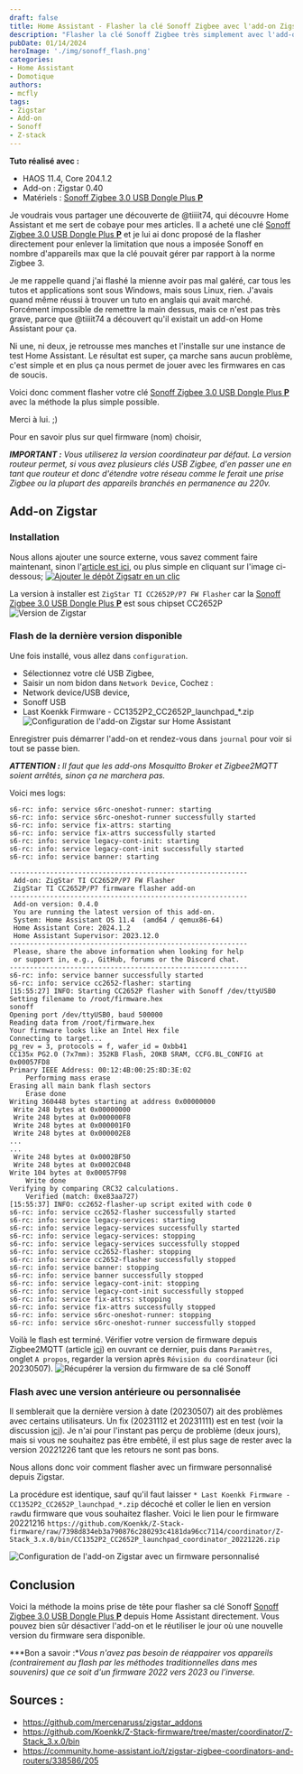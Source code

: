```yaml
---
draft: false
title: Home Assistant - Flasher la clé Sonoff Zigbee avec l'add-on Zigstar
description: "Flasher la clé Sonoff Zigbee très simplement avec l'add-on Zigstar et Home Assistant et débloquer tout son potentiel en faisant sauter la limite du nombre d'appareils imposée par Sonoff"
pubDate: 01/14/2024
heroImage: './img/sonoff_flash.png'
categories: 
- Home Assistant
- Domotique
authors: 
- mcfly
tags:
- Zigstar
- Add-on
- Sonoff
- Z-stack
---
```


**Tuto réalisé avec :**
* HAOS 11.4, Core 204.1.2
* Add-on : Zigstar 0.40
* Matériels : [Sonoff Zigbee 3.0 USB Dongle Plus **P**](https://amzn.to/41W8f4W) 


Je voudrais vous partager une découverte de @tiiiit74, qui découvre Home Assistant et me sert de cobaye pour mes articles. Il a acheté une clé [Sonoff Zigbee 3.0 USB Dongle Plus **P**](https://amzn.to/41W8f4W) et je lui ai donc proposé de la flasher directement pour enlever la limitation que nous a imposée Sonoff en nombre d'appareils max que la clé pouvait gérer par rapport à la norme Zigbee 3.

Je me rappelle quand j'ai flashé la mienne avoir pas mal galéré, car tous les tutos et applications sont sous Windows, mais sous Linux, rien. J'avais quand même réussi à trouver un tuto en anglais qui avait marché. Forcément impossible de remettre la main dessus, mais ce n'est pas très grave, parce que @tiiiit74 a découvert qu'il existait un add-on Home Assistant pour ça.

Ni une, ni deux, je retrousse mes manches et l'installe sur une instance de test Home Assistant. Le résultat est super, ça marche sans aucun problème, c'est simple et en plus ça nous permet de jouer avec les firmwares en cas de soucis.

Voici donc comment flasher votre clé [Sonoff Zigbee 3.0 USB Dongle Plus **P**](https://amzn.to/41W8f4W) avec la méthode la plus simple possible.

Merci à lui. ;)

Pour en savoir plus sur quel firmware (nom) choisir, 

***IMPORTANT :** Vous utiliserez la version coordinateur par défaut. La version routeur permet, si vous avez plusieurs clés USB Zigbee, d'en passer une en tant que routeur et donc d'étendre votre réseau comme le ferait une prise Zigbee ou la plupart des appareils branchés en permanence au 220v.*

## Add-on Zigstar
### Installation
Nous allons ajouter une source externe, vous savez comment faire maintenant, sinon l'[article est ici](/blog/ha_addons/), ou plus simple en cliquant sur l'image ci-dessous;
[![Ajouter le dépôt Zigsatr en un clic](./img/add_repository.svg)](https://my.home-assistant.io/redirect/supervisor_add_addon_repository/?repository_url=https%3A%2F%2Fgithub.com%2Fmercenaruss%2Fzigstar_addons)

La version à installer est `ZigStar TI CC2652P/P7 FW Flasher` car la [Sonoff Zigbee 3.0 USB Dongle Plus **P**](https://amzn.to/41W8f4W) est sous chipset CC2652P
![Version de Zigstar](./img/add-ons_zigstar.png)


### Flash de la dernière version disponible
Une fois installé, vous allez dans `configuration`.
* Sélectionnez votre clé USB Zigbee,
* Saisir un nom bidon dans `Network Device`,
Cochez :
* Network device/USB device,
* Sonoff USB
* Last Koenkk Firmware - CC1352P2_CC2652P_launchpad_*.zip
![Configuration de l'add-on Zigstar sur Home Assistant](./img/configuration_add-on_zigstar.gif)

Enregistrer puis démarrer l'add-on et rendez-vous dans `journal` pour voir si tout se passe bien.

***ATTENTION :** Il faut que les add-ons Mosquitto Broker et Zigbee2MQTT soient arrêtés, sinon ça ne marchera pas.*

Voici mes logs:
```
s6-rc: info: service s6rc-oneshot-runner: starting
s6-rc: info: service s6rc-oneshot-runner successfully started
s6-rc: info: service fix-attrs: starting
s6-rc: info: service fix-attrs successfully started
s6-rc: info: service legacy-cont-init: starting
s6-rc: info: service legacy-cont-init successfully started
s6-rc: info: service banner: starting

-----------------------------------------------------------
 Add-on: ZigStar TI CC2652P/P7 FW Flasher
 ZigStar TI CC2652P/P7 firmware flasher add-on
-----------------------------------------------------------
 Add-on version: 0.4.0
 You are running the latest version of this add-on.
 System: Home Assistant OS 11.4  (amd64 / qemux86-64)
 Home Assistant Core: 2024.1.2
 Home Assistant Supervisor: 2023.12.0
-----------------------------------------------------------
 Please, share the above information when looking for help
 or support in, e.g., GitHub, forums or the Discord chat.
-----------------------------------------------------------
s6-rc: info: service banner successfully started
s6-rc: info: service cc2652-flasher: starting
[15:55:27] INFO: Starting CC2652P flasher with Sonoff /dev/ttyUSB0
Setting filename to /root/firmware.hex
sonoff
Opening port /dev/ttyUSB0, baud 500000
Reading data from /root/firmware.hex
Your firmware looks like an Intel Hex file
Connecting to target...
pg_rev = 3, protocols = f, wafer_id = 0xbb41
CC135x PG2.0 (7x7mm): 352KB Flash, 20KB SRAM, CCFG.BL_CONFIG at 0x00057FD8
Primary IEEE Address: 00:12:4B:00:25:8D:3E:02
    Performing mass erase
Erasing all main bank flash sectors
    Erase done
Writing 360448 bytes starting at address 0x00000000
 Write 248 bytes at 0x00000000
 Write 248 bytes at 0x000000F8
 Write 248 bytes at 0x000001F0
 Write 248 bytes at 0x000002E8
...
...
 Write 248 bytes at 0x0002BF50
 Write 248 bytes at 0x0002C048
Write 104 bytes at 0x00057F98
    Write done                                
Verifying by comparing CRC32 calculations.
    Verified (match: 0xe83aa727)
[15:55:37] INFO: cc2652-flasher-up script exited with code 0
s6-rc: info: service cc2652-flasher successfully started
s6-rc: info: service legacy-services: starting
s6-rc: info: service legacy-services successfully started
s6-rc: info: service legacy-services: stopping
s6-rc: info: service legacy-services successfully stopped
s6-rc: info: service cc2652-flasher: stopping
s6-rc: info: service cc2652-flasher successfully stopped
s6-rc: info: service banner: stopping
s6-rc: info: service banner successfully stopped
s6-rc: info: service legacy-cont-init: stopping
s6-rc: info: service legacy-cont-init successfully stopped
s6-rc: info: service fix-attrs: stopping
s6-rc: info: service fix-attrs successfully stopped
s6-rc: info: service s6rc-oneshot-runner: stopping
s6-rc: info: service s6rc-oneshot-runner successfully stopped
```

Voilà le flash est terminé. Vérifier votre version de firmware depuis Zigbee2MQTT (article [ici](/blog/ha_mosquitto_broker_zigbee2mqtt/)) en ouvrant ce dernier, puis dans `Paramètres`, onglet `A propos`, regarder la version après `Révision du coordinateur` (ici 20230507).
![Récupérer la version du firmware de sa clé Sonoff](./img/zigbee2mqtt_version_firmware_sonoff.png)


### Flash avec une version antérieure ou personnalisée
Il semblerait que la dernière version à date (20230507) ait des problèmes avec certains utilisateurs. Un fix (20231112 et 20231111) est en test (voir la discussion [ici](https://github.com/Koenkk/Z-Stack-firmware/discussions/483)).
Je n'ai pour l'instant pas perçu de problème (deux jours), mais si vous ne souhaitez pas être embêté, il est plus sage de rester avec la version 20221226 tant que les retours ne sont pas bons.

Nous allons donc voir comment flasher avec un firmware personnalisé depuis Zigstar.

La procédure est identique, sauf qu'il faut laisser `* Last Koenkk Firmware - CC1352P2_CC2652P_launchpad_*.zip` décoché et coller le lien en version `raw`du firmware que vous souhaitez flasher.
Voici le lien pour le firmware 20221216 `https://github.com/Koenkk/Z-Stack-firmware/raw/7398d834eb3a790876c280293c4181da96cc7114/coordinator/Z-Stack_3.x.0/bin/CC1352P2_CC2652P_launchpad_coordinator_20221226.zip`

![Configuration de l'add-on Zigstar avec un firmware personnalisé](./img/configuration_zigstar_custom_firmware.png)

## Conclusion
Voici la méthode la moins prise de tête pour flasher sa clé Sonoff [Sonoff Zigbee 3.0 USB Dongle Plus **P**](https://amzn.to/41W8f4W) depuis Home Assistant directement.
Vous pouvez bien sûr désactiver l'add-on et le réutiliser le jour où une nouvelle version du firmware sera disponible.

***Bon a savoir :**Vous n'avez pas besoin de réappairer vos appareils (contrairement au flash par les méthodes traditionnelles dans mes souvenirs) que ce soit d'un firmware 2022 vers 2023 ou l'inverse.*

## Sources :
* https://github.com/mercenaruss/zigstar_addons
* https://github.com/Koenkk/Z-Stack-firmware/tree/master/coordinator/Z-Stack_3.x.0/bin
* https://community.home-assistant.io/t/zigstar-zigbee-coordinators-and-routers/338586/205